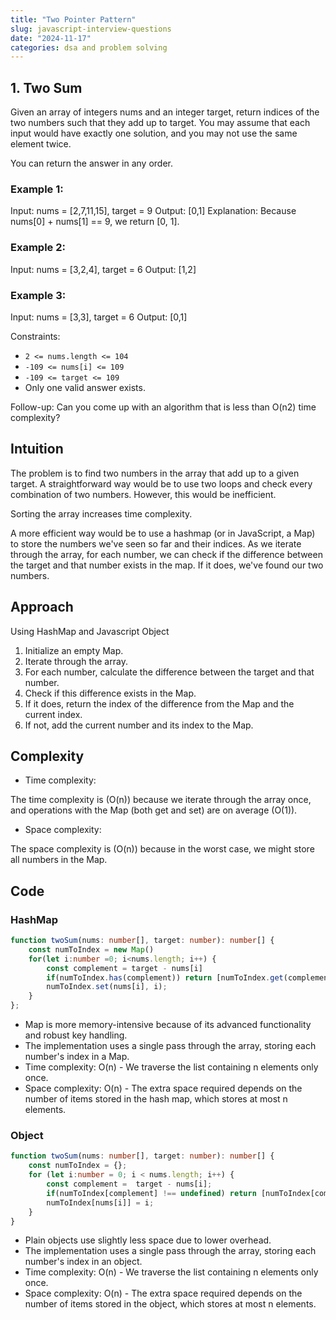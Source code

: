 ```yaml
---
title: "Two Pointer Pattern"
slug: javascript-interview-questions
date: "2024-11-17"
categories: dsa and problem solving
---
```


## 1. Two Sum

Given an array of integers nums and an integer target, return indices of the two numbers such that they add up to target.
You may assume that each input would have exactly one solution, and you may not use the same element twice.

You can return the answer in any order.

 
### Example 1:

Input: nums = [2,7,11,15], target = 9
Output: [0,1]
Explanation: Because nums[0] + nums[1] == 9, we return [0, 1].

### Example 2:

Input: nums = [3,2,4], target = 6
Output: [1,2]

### Example 3:

Input: nums = [3,3], target = 6
Output: [0,1]

 

Constraints:

- `2 <= nums.length <= 104`
- `-109 <= nums[i] <= 109`
- `-109 <= target <= 109`
- Only one valid answer exists.

 
Follow-up: Can you come up with an algorithm that is less than O(n2) time complexity?

## Intuition

The problem is to find two numbers in the array that add up to a given target. A straightforward way would be to use two loops and check every combination of two numbers. However, this would be inefficient. 

Sorting the array increases time complexity.

A more efficient way would be to use a hashmap (or in JavaScript, a Map) to store the numbers we've seen so far and their indices. As we iterate through the array, for each number, we can check if the difference between the target and that number exists in the map. If it does, we've found our two numbers.

## Approach

Using HashMap and Javascript Object
1. Initialize an empty Map.
2. Iterate through the array.
3. For each number, calculate the difference between the target and that number.
4. Check if this difference exists in the Map.
5. If it does, return the index of the difference from the Map and the current index.
6. If not, add the current number and its index to the Map.


## Complexity

- Time complexity:

The time complexity is (O(n)) because we iterate through the array once, and operations with the Map (both get and set) are on average (O(1)).

- Space complexity:

The space complexity is (O(n)) because in the worst case, we might store all numbers in the Map.

## Code

### HashMap
```typescript 
function twoSum(nums: number[], target: number): number[] {
    const numToIndex = new Map()
    for(let i:number =0; i<nums.length; i++) {
        const complement = target - nums[i]
        if(numToIndex.has(complement)) return [numToIndex.get(complement), i];
        numToIndex.set(nums[i], i);
    }
};
```
- Map is more memory-intensive because of its advanced functionality and robust key handling.
- The implementation uses a single pass through the array, storing each number's index in a Map.
- Time complexity: O(n) - We traverse the list containing n elements only once.
- Space complexity: O(n) - The extra space required depends on the number of items stored in the hash map, which stores at most n elements.

### Object
```typescript
function twoSum(nums: number[], target: number): number[] {
	const numToIndex = {};
	for (let i:number = 0; i < nums.length; i++) {
		const complement =  target - nums[i];
		if(numToIndex[complement] !== undefined) return [numToIndex[complement], i];
		numToIndex[nums[i]] = i;
	}
}
```
- Plain objects use slightly less space due to lower overhead.
- The implementation uses a single pass through the array, storing each number's index in an object.
- Time complexity: O(n) - We traverse the list containing n elements only once.
- Space complexity: O(n) - The extra space required depends on the number of items stored in the object, which stores at most n elements.
